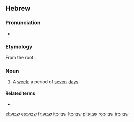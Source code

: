 ==Hebrew==

===Pronunciation===
* {{a|Modern Hebrew}} {{IPA|ʃaˈvua(ʕ)}}

===Etymology===
From the root {{term|ש-ב-ע||sc=Hebr|tr=sh-v-`}}.

===Noun===
{{he-noun|g=m|pl=שבועות|tr=shav&uacute;a`}}

# A [[week]]; a period of [[seven]] [[day]]s.

====Related terms====
* {{onym|he|שבע|gloss=seven|sc=Hebr|tr=sh&eacute;va`}}

[[el:שבוע]]
[[es:שבוע]]
[[fr:שבוע]]
[[it:שבוע]]
[[lt:שבוע]]
[[pl:שבוע]]
[[ro:שבוע]]
[[tr:שבוע]]